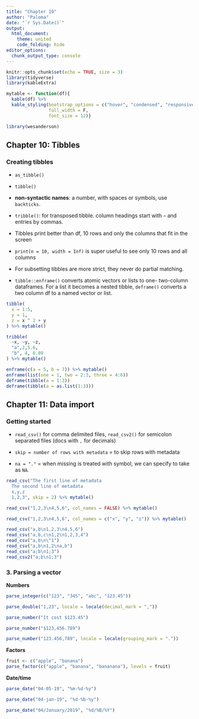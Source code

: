 ```yaml
---
title: "Chapter 10"
author: "Paloma"
date: "`r Sys.Date()`"
output: 
  html_document:
    theme: united
    code_folding: hide
editor_options: 
  chunk_output_type: console
---
```


```r
knitr::opts_chunk$set(echo = TRUE, size = 3)
library(tidyverse)
library(kableExtra)

mytable <- function(df){
  kable(df) %>%
  kable_styling(bootstrap_options = c("hover", "condensed", "responsive"),
                full_width = F,
                font_size = 12)}

library(wesanderson)
```

## Chapter 10: Tibbles

### Creating tibbles

- `as_tibble()`

- `tibble()`

- **non-syntactic names**: a number, with spaces or symbols, use `backticks`.

- `tribble()`: for transposed tibble. column headings start with `~` and entries by commas.

- Tibbles print better than df, 10 rows and only the columns that fit in the screen

- `print(n = 10, width = Inf)` is super useful to see only 10 rows and all columns

- For subsetting tibbles are more strict, they never do partial matching. 

- `tibble::enframe()` converts atomic vectors or lists to one- two-column dataframes. For a list it becomes a nested tibble, `deframe()` converts a two column df to a named vector or list. 

```r
tibble(
  x = 1:5, 
  y = 1, 
  z = x ^ 2 + y
) %>% mytable()
```

```r
tribble(
  ~x, ~y, ~z,
  "a",2,5.6,
  "b", 4, 6.89
) %>% mytable()
```

```r
enframe(c(a = 5, b = 7)) %>% mytable()
enframe(list(one = 1, two = 2:3, three = 4:6))
deframe(tibble(a = 1:3))
deframe(tibble(a = as.list(1:3)))
```

## Chapter 11: Data import

### Getting started

- `read_csv()` for comma delimited files, `read_csv2()` for semicolon separated files (docs with `,` for decimals)

- `skip = number of rows with metadata` = to skip rows with metadata

- `na = "."` = when missing is treated with symbol, we can specify to take as `NA`.

```r
read_csv("The first line of metadata
  The second line of metadata
  x,y,z
  1,2,3", skip = 2) %>% mytable()

```

```r
read_csv("1,2,3\n4,5,6", col_names = FALSE) %>% mytable()
```

```r
read_csv("1,2,3\n4,5,6", col_names = c("x", "y", "z")) %>% mytable()

```

```r
read_csv("a,b\n1,2,3\n4,5,6")
read_csv("a,b,c\n1,2\n1,2,3,4")
read_csv("a,b\n\"1")
read_csv("a,b\n1,2\na,b")
read_csv("a;b\n1;3")
read_csv2("a;b\n1;3")
```
  
### 3. Parsing a vector

**Numbers**
```r
parse_integer(c("123", "345", "abc", "123.45"))

parse_double("1,23", locale = locale(decimal_mark = ","))

parse_number("It cost $123.45")

parse_number("$123,456.789")

parse_number("123.456,789", locale = locale(grouping_mark = "."))
```

**Factors**

```r
fruit <- c("apple", "banana")
parse_factor(c("apple", "banana", "bananana"), levels = fruit)
```

**Date/time**

```r
parse_date("04-05-19", "%m-%d-%y")

parse_date("04-jan-19", "%d-%b-%y")

parse_date("04/January/2019", "%d/%B/%Y")

```
